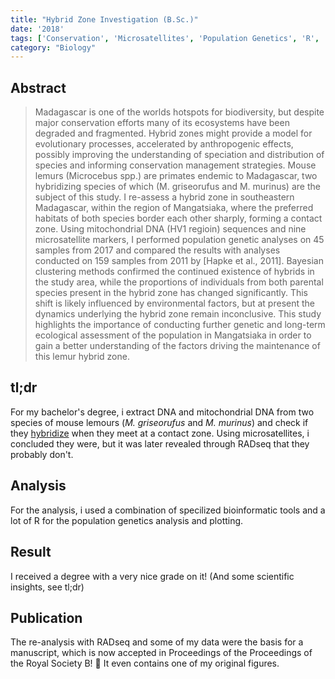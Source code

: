 ```yaml
---
title: "Hybrid Zone Investigation (B.Sc.)"
date: '2018'
tags: ['Conservation', 'Microsatellites', 'Population Genetics', 'R', 'Python']
category: "Biology"
---
```


## Abstract
>Madagascar is one of the worlds hotspots for biodiversity, but despite major conservation efforts many of its ecosystems have been degraded and fragmented. Hybrid zones might provide a model for evolutionary processes, accelerated by anthropogenic effects, possibly improving the understanding of speciation and distribution of species and informing conservation management strategies. Mouse lemurs (Microcebus spp.) are primates endemic to Madagascar, two hybridizing species of which (M. griseorufus and M. murinus) are the subject of this study. I re-assess a hybrid zone in southeastern Madagascar, within the region of Mangatsiaka, where the preferred habitats of both species border each other sharply, forming a contact zone. Using mitochondrial DNA (HV1 regioin) sequences and nine microsatellite markers, I performed population genetic analyses on 45 samples from 2017 and compared the results with analyses conducted on 159 samples from 2011 by [Hapke et al., 2011]. Bayesian clustering methods confirmed the continued existence of hybrids in the study area, while the proportions of individuals from both parental species present in the hybrid zone has changed significantly. This shift is likely influenced by environmental factors, but at present the dynamics underlying the hybrid zone remain inconclusive. This study highlights the importance of conducting further genetic and long-term ecological assessment of the population in Mangatsiaka in order to gain a better understanding of the factors driving the maintenance of this lemur hybrid zone.

## tl;dr
For my bachelor&apos;s degree, i extract DNA and mitochondrial DNA from two species of mouse lemours (_M. griseorufus_ and _M. murinus_) and check if they <a href="https://en.wikipedia.org/wiki/Hybrid_(biology)">hybridize</a> when they meet at a contact zone. Using microsatellites, i concluded they were, but it was later revealed through RADseq that they probably don&apos;t.

## Analysis
For the analysis, i used a combination of specilized bioinformatic tools and a lot of R for the population genetics analysis and plotting.

## Result
I received a degree with a very nice grade on it! (And some scientific insights, see tl;dr)

## Publication
The re-analysis with RADseq and some of my data were the basis for a manuscript, which is now accepted in Proceedings of the Proceedings of the Royal Society B! 🎉 It even contains one of my original figures.